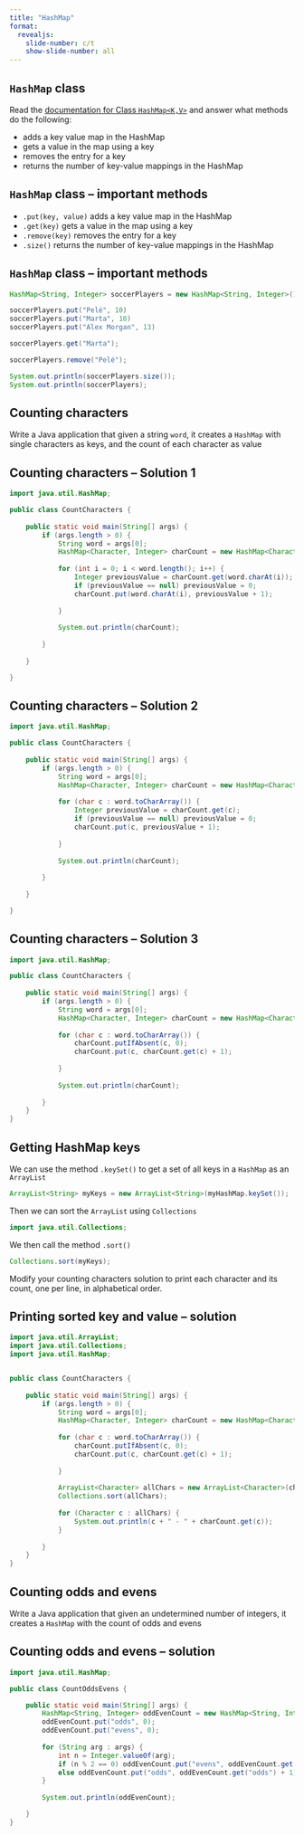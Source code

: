 ```yaml
---
title: "HashMap"
format:
  revealjs:
    slide-number: c/t
    show-slide-number: all
---
```


## `HashMap` class

Read the [documentation for Class `HashMap<K,V>`](https://docs.oracle.com/javase/8/docs/api/java/util/HashMap.html) and answer what methods do the following:

* adds a key value map in the HashMap
* gets a value in the map using a key
* removes the entry for a key
* returns the number of key-value mappings in the HashMap

## `HashMap` class -- important methods

* `.put(key, value)` adds a key value map in the HashMap
* `.get(key)`  gets a value in the map using a key
* `.remove(key)` removes the entry for a key
* `.size()` returns the number of key-value mappings in the HashMap

## `HashMap` class -- important methods

```java
HashMap<String, Integer> soccerPlayers = new HashMap<String, Integer>();

soccerPlayers.put("Pelé", 10)
soccerPlayers.put("Marta", 10)
soccerPlayers.put("Alex Morgan", 13)

soccerPlayers.get("Marta");

soccerPlayers.remove("Pelé");

System.out.println(soccerPlayers.size());
System.out.println(soccerPlayers);
```


## Counting characters

Write a Java application that given a string `word`, it creates a `HashMap` with single characters as keys, and the count of each character as value

## Counting characters -- Solution 1

```java
import java.util.HashMap;

public class CountCharacters {
	
	public static void main(String[] args) {
		if (args.length > 0) {
			String word = args[0];
			HashMap<Character, Integer> charCount = new HashMap<Character, Integer>();
			
			for (int i = 0; i < word.length(); i++) {
				Integer previousValue = charCount.get(word.charAt(i));
				if (previousValue == null) previousValue = 0;
				charCount.put(word.charAt(i), previousValue + 1);
				
			}
			
			System.out.println(charCount);
			
		}
		
	}

}
```

## Counting characters -- Solution 2

```java
import java.util.HashMap;

public class CountCharacters {
	
	public static void main(String[] args) {
		if (args.length > 0) {
			String word = args[0];
			HashMap<Character, Integer> charCount = new HashMap<Character, Integer>();
			
			for (char c : word.toCharArray()) {
				Integer previousValue = charCount.get(c);
				if (previousValue == null) previousValue = 0;
				charCount.put(c, previousValue + 1);
				
			}
			
			System.out.println(charCount);
			
		}
		
	}

}
```

## Counting characters -- Solution 3

```java
import java.util.HashMap;

public class CountCharacters {
	
	public static void main(String[] args) {
		if (args.length > 0) {
			String word = args[0];
			HashMap<Character, Integer> charCount = new HashMap<Character, Integer>();
			
			for (char c : word.toCharArray()) {
				charCount.putIfAbsent(c, 0);
				charCount.put(c, charCount.get(c) + 1);
				
			}
			
			System.out.println(charCount);
			
		}
	}
}
```

## Getting HashMap keys

We can use the method `.keySet()` to get a set of all keys in a `HashMap` as an `ArrayList`

```java
ArrayList<String> myKeys = new ArrayList<String>(myHashMap.keySet());
```

Then we can sort the `ArrayList` using `Collections`

```java
import java.util.Collections; 
```

We then call the method `.sort()`

```java
Collections.sort(myKeys);
```

Modify your counting characters solution to print each character and its count, one per line, in alphabetical order.

## Printing sorted key and value -- solution

```java
import java.util.ArrayList;
import java.util.Collections; 
import java.util.HashMap;


public class CountCharacters {
	
	public static void main(String[] args) {
		if (args.length > 0) {
			String word = args[0];
			HashMap<Character, Integer> charCount = new HashMap<Character, Integer>();
			
			for (char c : word.toCharArray()) {
				charCount.putIfAbsent(c, 0);
				charCount.put(c, charCount.get(c) + 1);
				
			}
			
			ArrayList<Character> allChars = new ArrayList<Character>(charCount.keySet());
			Collections.sort(allChars);
			
			for (Character c : allChars) {
				System.out.println(c + " - " + charCount.get(c));
			}
			
		}
	}
}
```


## Counting odds and evens

Write a Java application that given an undetermined number of integers, it creates a `HashMap` with the count of odds and evens

## Counting odds and evens -- solution

```java
import java.util.HashMap;

public class CountOddsEvens {

	public static void main(String[] args) {
		HashMap<String, Integer> oddEvenCount = new HashMap<String, Integer>();
		oddEvenCount.put("odds", 0);
		oddEvenCount.put("evens", 0);
		
		for (String arg : args) {
			int n = Integer.valueOf(arg);
			if (n % 2 == 0) oddEvenCount.put("evens", oddEvenCount.get("evens") + 1);
			else oddEvenCount.put("odds", oddEvenCount.get("odds") + 1);
		}
		
		System.out.println(oddEvenCount);

	}
}
```

